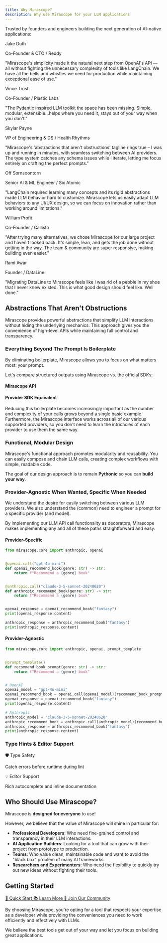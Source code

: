 ```yaml
---
title: Why Mirascope?
description: Why use Mirascope for your LLM applications
---
```


Trusted by founders and engineers building the next generation of AI-native applications:

<div className="grid grid-cols-1 md:grid-cols-2 gap-6 mt-6">
  <div className="border rounded-md p-4 bg-white dark:bg-gray-800">
    <p className="font-bold">Jake Duth</p>
    <p className="text-sm text-gray-600 dark:text-gray-400">Co-Founder & CTO / Reddy</p>
    <p className="mt-2 italic">"Mirascope's simplicity made it the natural next step from OpenAI's API — all without fighting the unnecessary complexity of tools like LangChain. We have all the bells and whistles we need for production while maintaining exceptional ease of use."</p>
  </div>
  
  <div className="border rounded-md p-4 bg-white dark:bg-gray-800">
    <p className="font-bold">Vince Trost</p>
    <p className="text-sm text-gray-600 dark:text-gray-400">Co-Founder / Plastic Labs</p>
    <p className="mt-2 italic">"The Pydantic inspired LLM toolkit the space has been missing. Simple, modular, extensible...helps where you need it, stays out of your way when you don't."</p>
  </div>

  <div className="border rounded-md p-4 bg-white dark:bg-gray-800">
    <p className="font-bold">Skylar Payne</p>
    <p className="text-sm text-gray-600 dark:text-gray-400">VP of Engineering & DS / Health Rhythms</p>
    <p className="mt-2 italic">"Mirascope's 'abstractions that aren't obstructions' tagline rings true – I was up and running in minutes, with seamless switching between AI providers. The type system catches any schema issues while I iterate, letting me focus entirely on crafting the perfect prompts."</p>
  </div>

  <div className="border rounded-md p-4 bg-white dark:bg-gray-800">
    <p className="font-bold">Off Sornsoontorn</p>
    <p className="text-sm text-gray-600 dark:text-gray-400">Senior AI & ML Engineer / Six Atomic</p>
    <p className="mt-2 italic">"LangChain required learning many concepts and its rigid abstractions made LLM behavior hard to customize. Mirascope lets us easily adapt LLM behaviors to any UI/UX design, so we can focus on innovation rather than working around limitations."</p>
  </div>

  <div className="border rounded-md p-4 bg-white dark:bg-gray-800">
    <p className="font-bold">William Profit</p>
    <p className="text-sm text-gray-600 dark:text-gray-400">Co-Founder / Callisto</p>
    <p className="mt-2 italic">"After trying many alternatives, we chose Mirascope for our large project and haven't looked back. It's simple, lean, and gets the job done without getting in the way. The team & community are super responsive, making building even easier."</p>
  </div>

  <div className="border rounded-md p-4 bg-white dark:bg-gray-800">
    <p className="font-bold">Rami Awar</p>
    <p className="text-sm text-gray-600 dark:text-gray-400">Founder / DataLine</p>
    <p className="mt-2 italic">"Migrating DataLine to Mirascope feels like I was rid of a pebble in my shoe that I never knew existed. This is what good design should feel like. Well done."</p>
  </div>
</div>

## Abstractions That Aren't Obstructions

Mirascope provides powerful abstractions that simplify LLM interactions without hiding the underlying mechanics. This approach gives you the convenience of high-level APIs while maintaining full control and transparency.

### Everything Beyond The Prompt Is Boilerplate

By eliminating boilerplate, Mirascope allows you to focus on what matters most: your prompt.

Let's compare structured outputs using Mirascope vs. the official SDKs:

#### Mirascope API

<ApiStyleCodeBlock 
  mirascopeHeader={true}
  examplePath="mirascope/getting-started/quickstart" 
/>

#### Provider SDK Equivalent

<ProviderCodeBlock 
  examplePath="mirascope/getting-started/quickstart"
  collapsible={false}
  headerText="Official SDK"
/>

Reducing this boilerplate becomes increasingly important as the number and complexity of your calls grows beyond a single basic example. Furthermore, the Mirascope interface works across all of our various supported providers, so you don't need to learn the intricacies of each provider to use them the same way.

### Functional, Modular Design

Mirascope's functional approach promotes modularity and reusability. You can easily compose and chain LLM calls, creating complex workflows with simple, readable code.

The goal of our design approach is to remain **Pythonic** so you can **build your way**.

### Provider-Agnostic When Wanted, Specific When Needed

We understand the desire for easily switching between various LLM providers. We also understand the (common) need to engineer a prompt for a specific provider (and model).

By implementing our LLM API call functionality as decorators, Mirascope makes implementing any and all of these paths straightforward and easy:

#### Provider-Specific

```python
from mirascope.core import anthropic, openai


@openai.call("gpt-4o-mini")
def openai_recommend_book(genre: str) -> str:
    return f"Recommend a {genre} book"


@anthropic.call("claude-3-5-sonnet-20240620")
def anthropic_recommend_book(genre: str) -> str:
    return f"Recommend a {genre} book"


openai_response = openai_recommend_book("fantasy")
print(openai_response.content)

anthropic_response = anthropic_recommend_book("fantasy")
print(anthropic_response.content)
```

#### Provider-Agnostic

```python
from mirascope.core import anthropic, openai, prompt_template


@prompt_template()
def recommend_book_prompt(genre: str) -> str:
    return f"Recommend a {genre} book"


# OpenAI
openai_model = "gpt-4o-mini"
openai_recommend_book = openai.call(openai_model)(recommend_book_prompt)
openai_response = openai_recommend_book("fantasy")
print(openai_response.content)

# Anthropic
anthropic_model = "claude-3-5-sonnet-20240620"
anthropic_recommend_book = anthropic.call(anthropic_model)(recommend_book_prompt)
anthropic_response = anthropic_recommend_book("fantasy")
print(anthropic_response.content)
```

### Type Hints & Editor Support

<div className="grid grid-cols-1 md:grid-cols-2 gap-4 mt-4">
  <div className="border rounded-md p-4 bg-white dark:bg-gray-800">
    <p className="font-bold">🛡️ Type Safety</p>
    <p>Catch errors before runtime during lint</p>
  </div>
  
  <div className="border rounded-md p-4 bg-white dark:bg-gray-800">
    <p className="font-bold">💡 Editor Support</p>
    <p>Rich autocomplete and inline documentation</p>
  </div>
</div>

## Who Should Use Mirascope?

Mirascope is **designed for everyone** to use!

However, we believe that the value of Mirascope will shine in particular for:

- **Professional Developers**: Who need fine-grained control and transparency in their LLM interactions.
- **AI Application Builders**: Looking for a tool that can grow with their project from prototype to production.
- **Teams**: Who value clean, maintainable code and want to avoid the "black box" problem of many AI frameworks.
- **Researchers and Experimenters**: Who need the flexibility to quickly try out new ideas without fighting their tools.

## Getting Started

<div className="flex flex-wrap gap-4 my-6">
  <a href="./quickstart" className="inline-flex items-center px-6 py-3 border border-blue-400 dark:border-blue-500 text-base font-medium rounded-md text-blue-500 dark:text-blue-400 bg-transparent hover:bg-blue-50 dark:hover:bg-blue-900/20">
    🚀 Quick Start
  </a>
  <a href="../learn" className="inline-flex items-center px-6 py-3 border border-blue-400 dark:border-blue-500 text-base font-medium rounded-md text-blue-500 dark:text-blue-400 bg-transparent hover:bg-blue-50 dark:hover:bg-blue-900/20">
    📚 Learn More
  </a>
  <a href="https://join.slack.com/t/mirascope-community/shared_invite/zt-2ilqhvmki-FB6LWluInUCkkjYD3oSjNA" className="inline-flex items-center px-6 py-3 border border-blue-400 dark:border-blue-500 text-base font-medium rounded-md text-blue-500 dark:text-blue-400 bg-transparent hover:bg-blue-50 dark:hover:bg-blue-900/20">
    👥 Join Our Community
  </a>
</div>

By choosing Mirascope, you're opting for a tool that respects your expertise as a developer while providing the conveniences you need to work efficiently and effectively with LLMs.

We believe the best tools get out of your way and let you focus on building great applications.